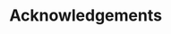 # Acknowledgements {.unnumbered}

<!-- \tableofcontents -->
<!-- \listoftables -->
<!-- \listoffigures -->